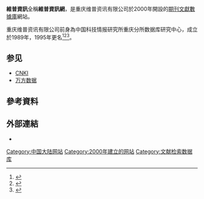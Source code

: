 '''維普資訊'''全稱'''維普資訊網'''，是重庆维普资讯有限公司於2000年開設的[[期刊|期刊]][[文獻|文獻]][[數據庫|數據庫]]網站。

重庆维普资讯有限公司前身為中国科技情报研究所重庆分所数据库研究中心，成立於1989年，1995年更名<ref>{{cite news |title=公司简介 |url=http://www.cqvip.com/corp/about.shtml |publisher=維普資訊網}}</ref><ref>{{cite book|title=《信息检索与利用》|url=|publisher=中国广播电视出版社|ISBN=978-7-5043-7113-3|year=2014|location=北京|pages=151|editor-last=郑翔|editor2-last=林团娇}}</ref><ref>{{cite book|title=《计算机信息检索》|url=|publisher=安徽师范大学出版社|ISBN=978-7-5676-2638-6|last=陆和建|year=2017|pages=51|last2=方雅琴|last3=翁畅平}}</ref>。

== 参见 ==

* [[CNKI|CNKI]]
* [[万方数据|万方数据]]

== 參考資料 ==
{{Wikidata property |1=P8925}}
{{Reflist|2}}

== 外部連結 ==
*{{official|http://www.cqvip.com/}}

[[Category:中国大陆网站|Category:中国大陆网站]]
[[Category:2000年建立的网站|Category:2000年建立的网站]]
[[Category:文献检索数据库|Category:文献检索数据库]]
